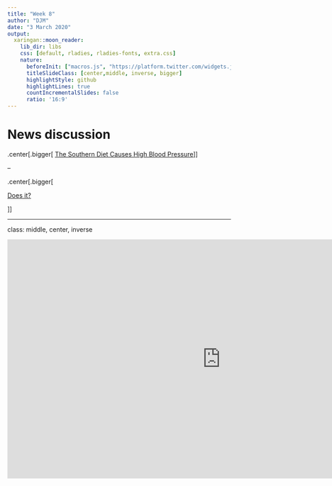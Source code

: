 ```yaml
---
title: "Week 8"
author: "DJM"
date: "3 March 2020"
output:
  xaringan::moon_reader:
    lib_dir: libs
    css: [default, rladies, rladies-fonts, extra.css]
    nature:
      beforeInit: ["macros.js", "https://platform.twitter.com/widgets.js"]
      titleSlideClass: [center,middle, inverse, bigger]
      highlightStyle: github
      highlightLines: true
      countIncrementalSlides: false
      ratio: '16:9'
---
```



# News discussion



.center[.bigger[
[The Southern Diet Causes High Blood Pressure](https://www.npr.org/sections/thesalt/2018/10/02/653798353/southern-diet-blamed-for-high-rates-of-hypertension-among-blacks)
]]


--

.center[.bigger[

[Does it?](https://blackgirlsguidetoweightloss.com/the-study-guide/this-is-what-white-supremacy-in-medical-research-looks-like/?fbclid=IwAR2b2S6Qgcd6dnn0cslZ-oqBXgNJGIQrejr9HsmrkOhFAkS-qWkxbe__-x8)

]]


---

class: middle, center, inverse

<iframe width="960" height="540" src="https://www.youtube.com/embed/1aheRpmurAo" frameborder="0" allow="accelerometer; autoplay; encrypted-media; gyroscope; picture-in-picture" allowfullscreen></iframe>

